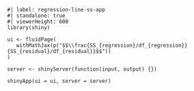 ```shinylive-r
#| label: regression-line-ss-app
#| standalone: true
#| viewerHeight: 600
library(shiny)

ui <- fluidPage(
   withMathJax(p("$$\\frac{SS_{regression}/df_{regression}}{SS_{residual}/df_{residual}}$$"))
)

server <- shinyServer(function(input, output) {})

shinyApp(ui = ui, server = server)
```

